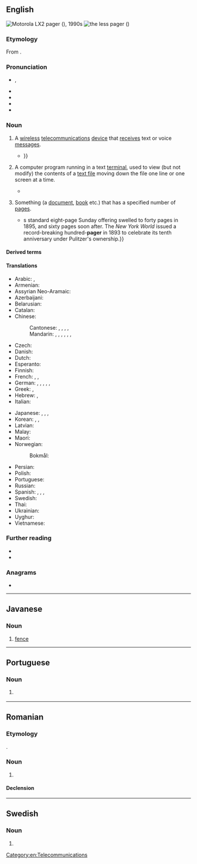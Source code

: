 ==English==
[[File:Dme motorola.jpg|thumb|Motorola LX2 '''pager''' ({{senseno|en|telecommunications}}), 1990s]]
[[File:Less.PNG|thumb|the ''less'' '''pager''' ({{senseno|en|computing}})]]

===Etymology===
From {{suffix|en|page|er}}.

===Pronunciation===
* {{IPA|en|/peɪdʒə(ɹ)/}}, {{enPR|pāʹjər}}
* {{audio|en|En-uk-pager.ogg|Audio (UK)}}
* {{audio|en|En-us-pager.ogg|Audio (US)}}
* {{rhymes|en|eɪdʒə(ɹ)|s=2}}
* {{hyphenation|en|pag|er}}

===Noun===
{{en-noun}}

# {{senseid|en|telecommunications}} {{lb|en|telecommunications}} A [[wireless]] [[telecommunications]] [[device]] that [[receive]]s text or voice [[message]]s.
#: {{syn|en|beeper}}
#* {{quote-book|en|year=1991|author={{w|Stephen King}}|title={{w|Needful Things}}|page=355|pageurl=https://archive.org/details/lccn_051488024958_36j/page/355/mode/1up|text=Before he could bring it down, the '''pager''' clipped to his belt went off. Alan pushed the button that turned the hateful gadget off and stood indecisively in front of the shop door a moment longer {{...}}}}
# {{senseid|en|computing}} {{lb|en|computing}} A computer program running in a text [[terminal]], used to view (but not modify) the contents of a [[text file]] moving down the file one line or one screen at a time.
#* {{quote-book|en|year=2006|author=James Duncan Davidson|author2=Jason Deraleau|title=Running Mac OS X Tiger|publisher=O'Reilly|isbn=9780596009137|page=73|pageurl=https://books.google.com/books?id=-zLS2TwB2VkC&pg=PA73&dq=less+%22pager%22&hl=&cd=2&source=gbs_api#v=onepage&q=less%20%22pager%22&f=false|text=''more'' is a '''pager'''. The basic purpose of a '''pager''' is that it lets you view the contents of a file without actually having to open the file.}}
# {{lb|en|in combination}} Something (a [[document]], [[book]] etc.) that has a specified number of [[page]]s.
#* {{quote-book|en|year=2019|author=Vincent DiGirolamo|title=Crying the News: A History of America's Newsboys|location=Oxford|publisher={{w|Oxford University Press}}|isbn=9780195320251|page={{gbooks|19ShDwAAQBAJ|310|altpg=309–310|pager}}|passage=Sunday papers kept growing in bulk, however. The ''Boston Globe''{{'}}s standard eight-page Sunday offering swelled to forty pages in 1895, and sixty pages soon after. The ''New York World'' issued a record-breaking hundred-'''pager''' in 1893 to celebrate its tenth anniversary under Pulitzer's ownership.}}

====Derived terms====
{{col4|en
|one-pager
}}

====Translations====
{{trans-top|device}}
* Arabic: {{t|ar|بِيجِر|m|tr=beyjer}}, {{t|ar|بِيجِر|m|tr=peyjer}}
* Armenian: {{t+|hy|փեյջեր}}
* Assyrian Neo-Aramaic: {{t|aii|ܦܪܵܣܡܲܠܵܠܵܐ|m|tr=prasmālala}}
* Azerbaijani: {{t|az|peycer}}
* Belarusian: {{t|be|пэ́йджар|m}}
* Catalan: {{t|ca|cercapersones|m}}
* Chinese:
*: Cantonese: {{t|yue|傳呼機}}, {{t|yue|传呼机|tr=cyun4 fu1 gei1}}, {{t|yue|呼叫器|tr=fu1 giu3 hei3}}, {{t|yue|call機}}, {{t|yue|call机|tr=call gei1}} {{qualifier|slang}}
*: Mandarin: {{t+|cmn|呼叫器|tr=hūjiàoqì}}, {{t+|cmn|BB機}}, {{t+|cmn|BB机|tr=bībī-jī}}, {{t+|cmn|BP機}}, {{t+|cmn|BP机|tr=bīpī-jī}}, {{t+|cmn|傳呼機}}, {{t+|cmn|传呼机|tr=chuánhūjī}}
* Czech: {{t|cs|pager|m}}
* Danish: {{t|da|personsøger|c}}
* Dutch: {{t+|nl|bieper|m}}
* Esperanto: {{t|eo|poŝmesaĝilo}}
* Finnish: {{t+|fi|hakulaite}}
* French: {{t+|fr|bip|m}}, {{t+|fr|téléavertisseur|m}}, {{t+|fr|pager|m}}
* German: {{t|de|Piepser|m}}, {{t|de|Taschenpiepser|m}}, {{t|de|Rufgerät|n}}, {{t+|de|Pager|m}}, {{t|de|Funkmeldeempfänger|m}}, {{t|de|FME|m}}
* Greek: {{t+|el|τηλεειδοποιητής|m}}, {{t+|el|βομβητής|m}}
* Hebrew: {{t|he|איתורית|f|tr=iturít}}, {{t+|he|זימונית|f|tr=zimunít}}
* Italian: {{t+|it|cercapersone|m}}
{{trans-mid}}
* Japanese: {{t|ja|ポケットベル|tr=pokettoberu}}, {{t|ja|ポケベル|tr=pokeberu}}, {{t|ja|ページャ|tr=pēja}}, {{t|ja|無線呼び出し|tr=むせんよびだし, musen yobidashi}}
* Korean: {{t|ko|무선호출기(無線呼出機)}}, {{t|ko|호출기(呼出機)}}, {{t|ko|삐삐}}
* Latvian: {{t|lv|peidžeris|m}}
* Malay: {{t|ms|alat kelui}}
* Maori: {{t|mi|pūoho }}
* Norwegian:
*: Bokmål: {{t|nb|personsøker|m}}
* Persian: {{t+|fa|پی‌جو|tr=peyjar}}
* Polish: {{t+|pl|pager|m}}
* Portuguese: {{t+|pt|pager|m}}
* Russian: {{t+|ru|пе́йджер|m|tr=pɛ́jdžer}}
* Spanish: {{t+|es|buscapersonas|m}}, {{t|es|bíper|m}}, {{t+|es|busca|m}}, {{t+|es|mensáfono|m}}
* Swedish: {{t+|sv|personsökare}}
* Thai: {{t|th|เพจเจอร์}}
* Ukrainian: {{t+|uk|пе́йджер|m}}
* Uyghur: {{t|ug|چاقىرغۇ}}
* Vietnamese: {{t|vi|[[máy]] [[nhắn tin]]}}
{{trans-bottom}}

===Further reading===
* {{pedia}}
* {{pedia|terminal pager}}

===Anagrams===
* {{anagrams|en|a=aegpr|gaper|grape|parge}}

[[Category:en:Telecommunications]]

----

==Javanese==

===Noun===
{{head|jv|noun}}

# [[fence]]

----

==Portuguese==

===Noun===
{{pt-noun|m|#s}}

# {{l|en|pager}} {{gloss|device used for sending and receiving electronic messages}}

----

==Romanian==

===Etymology===
{{ubor|ro|en|pager}}.

===Noun===
{{ro-noun|n|pagere}}

# {{lb|ro|dated}} {{l|en|pager}} {{gl|device that receives text messages}}

====Declension====
{{ro-noun-n}}

----

==Swedish==

===Noun===
{{head|sv|noun form}}

# {{sv-noun-form-indef-pl|page}}